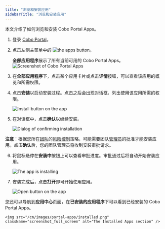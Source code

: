 ```yaml
---
title: "浏览和安装应用"
sidebarTitle: "浏览和安装应用"
---
```

本文介绍了如何浏览和安装 Cobo Portal Apps。

1. 登录 [Cobo Portal](https://portal.cobo.com/login)。
2. 点击左侧主菜单中的 <img src="/cn/images/portal-apps/icon-apps.svg" className="icon" alt="the apps button"></img>。

   **全部应用程序**展示了所有当前可用的 Cobo Portal Apps。
    <img src="/cn/images/portal-apps/apps-overview.png" className="screenshot_full_screen" alt="Screenshot of Cobo Portal Apps" />

3. 在**全部应用程序**下，点击某个应用卡片或点击**详情**按钮，可以查看该应用的概览和所需权限。
4. 点击**安装**以启动安装过程。点击之后会出现对话框，列出使用该应用所需的权限。

    <img src="/cn/images/portal-apps/install.png" className="screenshot_full_screen" alt="Install button on the app" />

5. 在对话框中，点击**确认**以继续安装。

    <img src="/cn/images/portal-apps/confirm-install.png" className="screenshot_full_screen" alt="Dialog of confirming installation" />

  **注意**：根据您所在[团队](/cn/portal/organization/introduction)的[风险控制](/cn/portal/risk-controls/introduction)策略，可能需要团队[管理员](/cn/portal/organization/roles-and-permissions)的批准才能安装应用。点击**确认**后，您的团队管理员将收到安装审批请求。

6. 将鼠标悬停在**安装中**按钮上可以查看审批进度。审批通过后将自动开始安装应用。 

    <img src="/cn/images/portal-apps/installing.png" className="screenshot_full_screen" alt="The app is installing" />

7. 安装完成后，点击**打开**即可开始使用应用。

    <img src="/cn/images/portal-apps/open.png" className="screenshot_full_screen" alt="Open button on the app" />

  您还可以导航到**应用中心**页面，在**已安装的应用程序**下可以看到已经安装的 Cobo Portal Apps。

    <img src="/cn/images/portal-apps/installed.png" className="screenshot_full_screen" alt="The Installed Apps section" />

